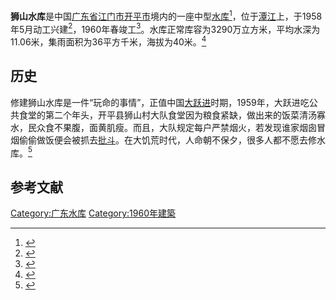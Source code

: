 {{Infobox Reservoir 
|name = 狮山水库
|nickname = 
|image = 
|image_caption = 
|map = 
|map_caption = 
|pushpin_map = 
|pushpin_map_caption = 
|code = 
|class = 
|location_of_reservoir = [[广东省|广东省]][[江门市|江门市]][[开平市|开平市]]
|location_of_dam = 
|inflow = 
|outflow = 
|catchment_area = 36
|reservoir_area = 
|mean_depth = 11.06
|maximum_depth = 
|flood_level = 
|normal_water_level = 
|dead_water_level = 
|water_quality = 
|island = 
|maximum_storage_capacity = 
|normal_storage_capacity = 3290万
|dead_storage_capacity = 
|type_of_dam = 
|elevation_of_dam = 
|height_of_dam = 
|length_of_dam = 
|width_of_dam = 
|installed_capacity = 
|irrigated_area =
|start = 
|complete = 1960年
|cost = 
|emigrate = 
|latd = 
|latm = 
|lats = 
|latNS = 
|longd = 
|longm = 
|longs = 
|longEW = 
|website = 
|footnotes = 
}}
'''狮山水库'''是中国[[广东省|广东省]][[江门市|江门市]][[开平市|开平市]]境内的一座中型[[水库|水库]]<ref>{{cite book|title=广东省志: 水利续志|url=https://books.google.com/books?id=i9BxAAAAIAAJ|year=2003|publisher=[[广东人民出版社|广东人民出版社]]|pages=478-}}</ref>，位于[[潭江|潭江]]上，于1958年5月动工兴建<ref>{{cite book|title=廣東史誌|url=https://books.google.com/books?id=odVHAAAAMAAJ|year=1994|publisher=《广东史志》编辑部|pages=29-}}</ref>，1960年春竣工<ref>{{cite web|title=开平综合支部到狮山水厂和水库参观|url=https://gdzgd.cn/?tbl=zgd_t27&cle=1291310305|work=中国致公党广东省委员会|date=2010-12-03|access-date=2020年5月4日|archive-url=https://web.archive.org/web/20181028174452/http://gdzgd.cn/?tbl=zgd_t27|archive-date=2018年10月28日|dead-url=yes}}</ref>。水库正常库容为3290万立方米，平均水深为11.06米，集雨面积为36平方千米，海拔为40米。<ref>{{cite web|url=http://brim.ihb.ac.cn/12/CN/12.asp |title=中国大中型水库基本特征数据库 |work=中国生物多样性信息系统内陆水体生物学分部 |deadurl=yes |archiveurl=https://web.archive.org/web/20120402061833/http://brim.ihb.ac.cn/12/CN/12.asp |archivedate=2012-04-02 }}</ref>
==历史==
修建狮山水库是一件“玩命的事情”，正值中国[[大跃进|大跃进]]时期，1959年，大跃进吃公共食堂的第二个年头，开平县狮山村大队食堂因为粮食紧缺，做出来的饭菜清汤寡水，民众食不果腹，面黄肌瘦。而且，大队规定每户严禁烟火，若发现谁家烟囱冒烟偷偷做饭便会被抓去[[批斗|批斗]]。在大饥荒时代，人命朝不保夕，很多人都不愿去修水库。<ref name="杨永汉2015">{{cite book|author=杨永汉|title=血战沙漠核鼠|url=https://books.google.com/books?id=3nblBwAAQBAJ&pg=PT78|date=2015年4月8日|publisher=南文博雅|pages=78–|id=}}</ref>

== 参考文献 ==
{{Reflist}}

[[Category:广东水库|Category:广东水库]]
[[Category:1960年建築|Category:1960年建築]]